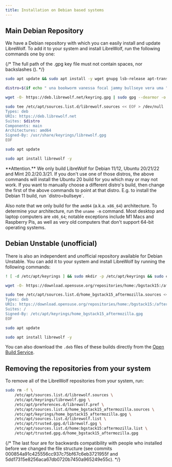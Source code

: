 ```yaml
---
title: Installation on Debian based systems
---
```



<InstallationHeader />

## Main Debian Repository

We have a Debian repository with which you can easily install and update
LibreWolf. To add it to your system and install LibreWolf, run the following
commands one by one:

{/* The full path of the .gpg key file must not contain spaces, nor backslashes (\). */}

```bash
sudo apt update && sudo apt install -y wget gnupg lsb-release apt-transport-https ca-certificates

distro=$(if echo " una bookworm vanessa focal jammy bullseye vera uma " | grep -q " $(lsb_release -sc) "; then echo $(lsb_release -sc); else echo focal; fi)

wget -O- https://deb.librewolf.net/keyring.gpg | sudo gpg --dearmor -o /usr/share/keyrings/librewolf.gpg

sudo tee /etc/apt/sources.list.d/librewolf.sources << EOF > /dev/null
Types: deb
URIs: https://deb.librewolf.net
Suites: $distro
Components: main
Architectures: amd64
Signed-By: /usr/share/keyrings/librewolf.gpg
EOF

sudo apt update

sudo apt install librewolf -y
```

<Callout emoji="">
**Attention.** We only build LibreWolf for Debian 11/12, Ubuntu 20/21/22 and Mint 20.2/20.3/21. If you don't use one of those distros, the above commands will install the Ubuntu 20 build for you which may or may not work. If you want to manually choose a different distro's build, then change the first of the above commands to point at that distro. E.g. to install the Debian 11 build, run `distro=bullseye`.

Also note that we only build for the `amd64` (a.k.a. `x86_64`) architecture. To
determine your architecture, run the `uname -m` command. Most desktop and laptop
computers are `x86_64`; notable exceptions include M1 Macs and Raspberry Pis, as
well as very old computers that don't support 64-bit operating systems.

</Callout>

## Debian Unstable (unofficial)

There is also an independent and unofficial repository available for Debian
Unstable. You can add it to your system and install LibreWolf by running the
following commands:

```bash
! [ -d /etc/apt/keyrings ] && sudo mkdir -p /etc/apt/keyrings && sudo chmod 755 /etc/apt/keyrings

wget -O- https://download.opensuse.org/repositories/home:/bgstack15:/aftermozilla/Debian_Unstable/Release.key | sudo gpg --dearmor -o /etc/apt/keyrings/home_bgstack15_aftermozilla.gpg

sudo tee /etc/apt/sources.list.d/home_bgstack15_aftermozilla.sources << EOF > /dev/null
Types: deb
URIs: https://download.opensuse.org/repositories/home:/bgstack15:/aftermozilla/Debian_Unstable/
Suites: /
Signed-By: /etc/apt/keyrings/home_bgstack15_aftermozilla.gpg
EOF

sudo apt update

sudo apt install librewolf -y
```

You can also download the `.deb` files of these builds directly from the
[Open Build Service](https://download.opensuse.org/repositories/home:/bgstack15:/aftermozilla/Debian_Unstable/amd64/).

## Removing the repositories from your system

To remove all of the LibreWolf repositories from your system, run:

```bash
sudo rm -f \
    /etc/apt/sources.list.d/librewolf.sources \
    /etc/apt/keyrings/librewolf.gpg \
    /etc/apt/preferences.d/librewolf.pref \
    /etc/apt/sources.list.d/home_bgstack15_aftermozilla.sources \
    /etc/apt/keyrings/home_bgstack15_aftermozilla.gpg \
    /etc/apt/sources.list.d/librewolf.list \
    /etc/apt/trusted.gpg.d/librewolf.gpg \
    /etc/apt/sources.list.d/home:bgstack15:aftermozilla.list \
    /etc/apt/trusted.gpg.d/home_bgstack15_aftermozilla.gpg
```

{/* The last four are for backwards compatibility with people who installed before we changed the file structure (see commits 000854a91c425556cc937c75bf67c6eb3721955f and 5dd17315e8256aca67db0720b7450a965249e55c). */}
